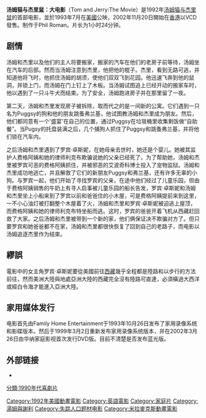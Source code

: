 {{多個問題|
{{tone|time=2010-12-19T14:18:34+00:00}}
{{unreferenced|time=2010-12-19T14:18:34+00:00}}
{{RoughTranslation}}
{{notability unreferenced|time=2010-12-19T14:18:34+00:00}}
}}
{{noteTA
|G1=Cartoon}}'''汤姆猫与杰里鼠：大电影'''（Tom and Jerry:The Movie）是1992年[[汤姆与杰利|汤姆猫与杰里鼠]]的首部电影，並於1993年7月在[[美國|美國]]公映，2002年11月20日開始在[[香港|香港]]以VCD發售。制作于Phil Roman。片长为1小时24分钟。

== 剧情 ==
汤姆和杰里以及他们的主人将要搬家，搬家的汽车在他们的老房子前等待，汤姆坐在汽车的后部。然而当汤姆注意到杰里，他把他的棍子。杰里，看到无路可逃，并知道他将飞时，他抓住汤姆的胡须，使他们双双飞到花园。他迅速飞奔到他的鼠洞，并锁上门，而汤姆在门上钉上了木板。当汤姆试图追上已经开动的搬家车时，他以遇到了一只斗牛犬而结束。为了安全，汤姆跑进房子并在那里留了一夜。

第二天，汤姆和杰里发现房子被拆除，取而代之的是一间新的公寓。它们遇到一只名为Puggsy的狗和他的朋友跳蚤弗兰基，他试图教汤姆和杰里成为朋友。然后，他们都同意有一个'盛宴'在自己的位置，通过Puggsy在垃圾桶里收集剩饭做“自助餐”。当Pugsy的托盘装满之后，几个捕狗人抓住了Puggsy和跳蚤弗兰基，并将他们锁在汽车内。

之后汤姆和杰里遇到了罗宾·卓斯妮，在她母亲去世时，她还是个婴儿。她被其监护人费格阿姨和她的律师利克布欺骗说她的父亲已经死了，为了帮助她，汤姆和杰里被罗宾可恶的费格阿姨抓住，并被邪恶的艾波奇科博士投入了宠物监狱。汤姆和杰里成功地逃亡，并且解救了它们的新朋友Puggsy和弗兰基，还有许多无辜的小狗。与罗宾一起，他们开始了寻找罗宾的父亲，在途中他们经过了儿童乐园，但由于费格阿姨销售的牛奶上有寻人启事被儿童乐园的船长告发，罗宾·卓斯妮和汤姆和杰里坐上小船来到了罗宾以前和爸爸住的小木屋，可是费格阿姨提前来到这里，一不小心油灯被打翻整个木屋着了火，汤姆和杰里和罗宾·卓斯妮被迫逃上屋顶，而费格阿姨和她的律师利克布特坐船而逃。这时，罗宾的爸爸开着飞机从西藏赶回救了大家。之后汤姆和杰里被带到一个新的家，他们俩保证决不欺骗对方了。但只要罗宾和她爸爸都不在家，汤姆和杰里都很快恢复了回到自己的老路子，而电影以汤姆追逐杰里作为结束。

==繆誤==
電影中的女主角罗宾·卓斯妮要從美國前往[[西藏|西藏]]幾乎全程都是陸路和以步行的方法前往，然而美洲大陸與地處亞洲大陸的西藏完全沒有陸路可直達，必須橫過大西洋或經白令海才能進入亞洲大陸。

== 家用媒体发行 ==
电影首先由Family Home Entertainment于1993年10月26日发布了家用录像系统和影碟版本。然后于1999年3月2日重新发布家用录像系统版本，并在2002年3月26日由华纳家庭影视首次发行DVD版。目前不清楚是否发布蓝光版。

== 外部链接 ==
* {{IMDb title|105616}}

{{DEFAULTSORT:Tom and Jerry: The Movie}}
[[Category:1992年美國動畫電影|Category:1992年美國動畫電影]]
[[Category:英語電影|Category:英語電影]]
[[Category:家庭片|Category:家庭片]]
[[Category:湯姆與謝利|Category:湯姆與謝利]]
[[分類:1990年代喜劇片|分類:1990年代喜劇片]]
[[Category:失踪人口题材电影|Category:失踪人口题材电影]]
[[Category:米拉麥克斯動畫電影|Category:米拉麥克斯動畫電影]]